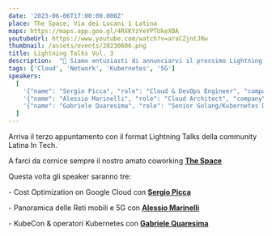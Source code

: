 ```yaml
---
date: '2023-06-06T17:00:00.000Z'
place: The Space, Via dei Lucani 1 Latina
maps: https://maps.app.goo.gl/4RXKYzYeYPTUkeXBA
youtubeUrl: https://www.youtube.com/watch?v=araCZjntJRw
thumbnail: /assets/events/20230606.png
title: Lightning Talks Vol. 3
description:  "📢 Siamo entusiasti di annunciarvi il prossimo Lightning Talks della community LiT!<br />Si parlerà di Cost Optimization on Google Cloud con **[Sergio Picca](https://www.linkedin.com/in/sergio-picca/)**, Panoramica delle Reti mobili e 5G con **[Alessio Marinelli](https://www.linkedin.com/in/alessio-marinelli/)** e KubeCon & operatori Kubernetes con **[Gabriele Quaresima](https://www.linkedin.com/in/gabriele-quaresima/)**"
tags: ['Cloud', 'Network', 'Kubernetes', '5G']
speakers: 
  [
    '{"name": "Sergio Picca", "role": "Cloud & DevOps Engineer", "company": "TIM", "thumbnail": "/assets/speakers/picca.jpeg", "linkedinUrl": "https://www.linkedin.com/in/sergio-picca/"}',
    '{"name": "Alessio Marinelli", "role": "Cloud Architect", "company": "Hewlett Packard Enterprise", "thumbnail": "/assets/speakers/marinelli.jpeg", "linkedinUrl": "https://www.linkedin.com/in/alessio-marinelli/"}',
    '{"name": "Gabriele Quaresima", "role": "Senior Golang/Kubernetes Developer", "company": "EDB", "thumbnail": "/assets/speakers/quaresima.jpeg", "linkedinUrl": "https://www.linkedin.com/in/gabriele-quaresima/"}'
  ]
---
```


Arriva il terzo appuntamento con il format Lightning Talks della community Latina In Tech.

A farci da cornice sempre il nostro amato coworking **[The Space](https://www.thespacecoworking.website/)**

Questa volta gli speaker saranno tre:

 \- Cost Optimization on Google Cloud con **[Sergio Picca](https://www.linkedin.com/in/sergio-picca/)**

 \- Panoramica delle Reti mobili e 5G con **[Alessio Marinelli](https://www.linkedin.com/in/alessio-marinelli/)** 

 \- KubeCon & operatori Kubernetes con **[Gabriele Quaresima](https://www.linkedin.com/in/gabriele-quaresima/)**